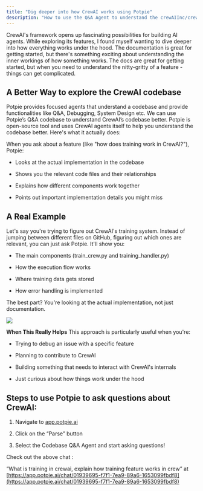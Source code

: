 ```yaml
---
title: "Dig deeper into how CrewAI works using Potpie"
description: "How to use the Q&A Agent to understand the crewAIInc/crewAI codebase"
---
```


CrewAI's framework opens up fascinating possibilities for building AI agents. While exploring its features, I found myself wanting to dive deeper into how everything works under the hood. The documentation is great for getting started, but there's something exciting about understanding the inner workings of how something works. The docs are great for getting started, but when you need to understand the nitty-gritty of a feature - things can get complicated.

## A Better Way to explore the CrewAI codebase

Potpie provides focused agents that understand a codebase and provide functionalities like Q\&A, Debugging, System Design etc. We can use Potpie’s Q\&A codebase to understand CrewAI’s codebase better. Potpie is open-source tool and uses CrewAI agents itself to help you understand the codebase better. Here's what it actually does:

When you ask about a feature (like "how does training work in CrewAI?"), Potpie:

* Looks at the actual implementation in the codebase

* Shows you the relevant code files and their relationships

* Explains how different components work together

* Points out important implementation details you might miss

## A Real Example

Let's say you're trying to figure out CrewAI's training system. Instead of jumping between different files on GitHub, figuring out which ones are relevant, you can just ask Potpie. It'll show you:

* The main components (train\_crew.py and training\_handler.py)

* How the execution flow works

* Where training data gets stored

* How error handling is implemented

The best part? You're looking at the actual implementation, not just documentation.

![](/image.png)

**When This Really Helps**
This approach is particularly useful when you're:

* Trying to debug an issue with a specific feature

* Planning to contribute to CrewAI

* Building something that needs to interact with CrewAI's internals

* Just curious about how things work under the hood

## Steps to use Potpie to ask questions about CrewAI:

1. Navigate to [app.potpie.ai](https://app.potpie.ai/newchat?repo=crewAIInc/crewAI\&branch=main)

2. Click on the “Parse” button

3. Select the Codebase Q\&A Agent and start asking questions!

Check out the above chat :

“What is training in crewai, explain how training feature works in crew” at
[https://app.potpie.ai/chat/01939695-f7f1-7ea9-89a6-1653099fbdf8](https://app.potpie.ai/chat/01939695-f7f1-7ea9-89a6-1653099fbdf8)